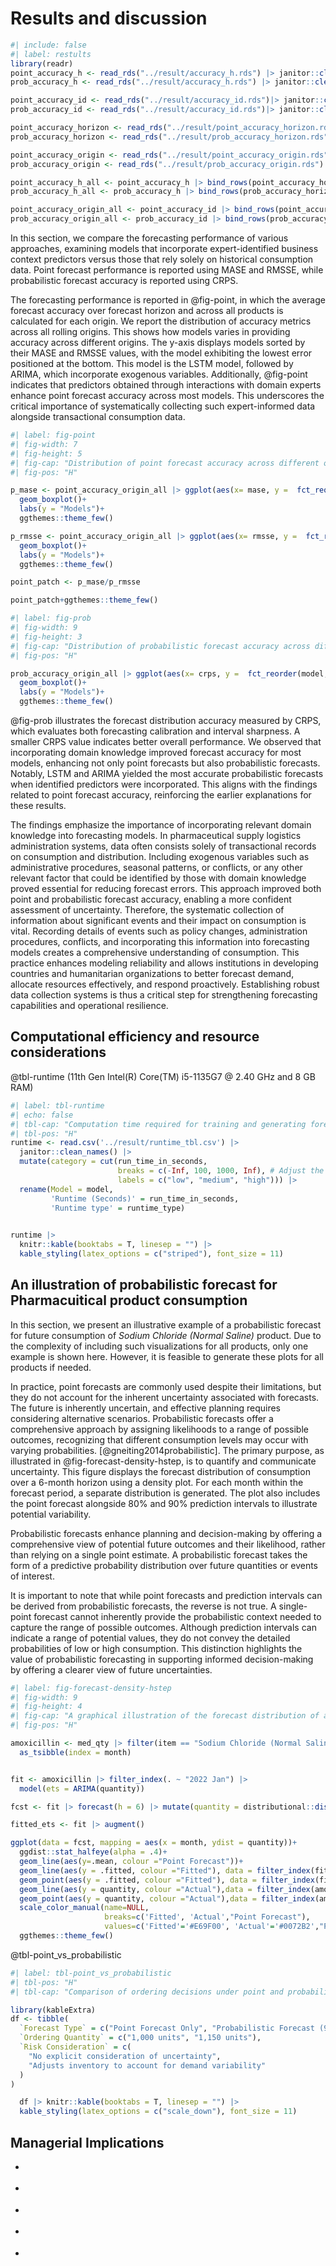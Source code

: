 # Results and discussion {#sec-results}

```r
#| include: false
#| label: restults
library(readr)
point_accuracy_h <- read_rds("../result/accuracy_h.rds") |> janitor::clean_names() |> select(item, h,model,mase,rmsse)
prob_accuracy_h <- read_rds("../result/accuracy_h.rds") |> janitor::clean_names() |> select(item, h,model,crps_skill,winkler_skill=skill,crps,winkler)

point_accuracy_id <- read_rds("../result/accuracy_id.rds")|> janitor::clean_names() |> select(item, id,model,mase,rmsse)
prob_accuracy_id <- read_rds("../result/accuracy_id.rds")|> janitor::clean_names() |> select(item, id,model,crps_skill,winkler_skill=skill,crps,winkler)

point_accuracy_horizon <- read_rds("../result/point_accuracy_horizon.rds") |> select(item, h=horizon,model,mase,rmsse)
prob_accuracy_horizon <- read_rds("../result/prob_accuracy_horizon.rds") |>  janitor::clean_names() |> select(item, h=horizon,model,crps_skill=crps_skill_score,winkler_skill=winkler_skill_score,crps,winkler=winkler_score)

point_accuracy_origin <- read_rds("../result/point_accuracy_origin.rds") |> janitor::clean_names() |> select(item, id=origin,model,mase,rmsse)
prob_accuracy_origin <- read_rds("../result/prob_accuracy_origin.rds") |> janitor::clean_names() |> select(item, id=origin,model,crps_skill=crps_skill_score,winkler_skill=winkler_skill_score,crps,winkler=winkler_score)

point_accuracy_h_all <- point_accuracy_h |> bind_rows(point_accuracy_horizon |> mutate(h= as.integer(h)))
prob_accuracy_h_all <- prob_accuracy_h |> bind_rows(prob_accuracy_horizon |> mutate(h= as.integer(h)))

point_accuracy_origin_all <- point_accuracy_id |> bind_rows(point_accuracy_origin |> mutate(id= as.integer(id)))
prob_accuracy_origin_all <- prob_accuracy_id |> bind_rows(prob_accuracy_origin |> mutate(id= as.integer(id)))

```

In this section, we compare the forecasting performance of various approaches, examining models that incorporate expert-identified business context predictors versus those that rely solely on historical consumption data. Point forecast performance is reported using MASE and RMSSE, while probabilistic forecast accuracy is reported using CRPS. 

The forecasting performance is reported in @fig-point, in which the average forecast accuracy over forecast horizon and across all products is calculated for each origin. We report the distribution of accuracy metrics across all rolling origins. This shows how models varies in providing accuracy across different origins. The y-axis displays models sorted by their MASE and RMSSE values, with the model exhibiting the lowest error positioned at the bottom. This model is the LSTM model, followed by ARIMA, which incorporate exogenous variables. Additionally, @fig-point indicates that predictors obtained through interactions with domain experts enhance point forecast accuracy across most models. This underscores the critical importance of systematically collecting such expert-informed data alongside transactional consumption data.

```r
#| label: fig-point
#| fig-width: 7
#| fig-height: 5
#| fig-cap: "Distribution of point forecast accuracy across different origins, averaged across the forecat horizon and all products. The total number of months used to calculate the accuracy in the test set is 12 months for each product. MASE and MSSE are relative to the corresponding values for the training set."
#| fig-pos: "H"

p_mase <- point_accuracy_origin_all |> ggplot(aes(x= mase, y =  fct_reorder(model, mase)))+
  geom_boxplot()+
  labs(y = "Models")+
  ggthemes::theme_few()

p_rmsse <- point_accuracy_origin_all |> ggplot(aes(x= rmsse, y =  fct_reorder(model, mase)))+
  geom_boxplot()+
  labs(y = "Models")+
  ggthemes::theme_few()

point_patch <- p_mase/p_rmsse

point_patch+ggthemes::theme_few()

```


```r
#| label: fig-prob
#| fig-width: 9
#| fig-height: 3
#| fig-cap: "Distribution of probabilistic forecast accuracy across different origins, averaged across the forecat horizon and all products. The total number of months used to calculate the accuracy in the test set is 12 months for each product."
#| fig-pos: "H"

prob_accuracy_origin_all |> ggplot(aes(x= crps, y =  fct_reorder(model, crps)))+
  geom_boxplot()+
  labs(y = "Models")+
  ggthemes::theme_few()

```


<!-- ```{r} -->
<!-- #| label: fig-horizon -->
<!-- #| fig-width: 11 -->
<!-- #| fig-height: 5 -->
<!-- #| fig-cap: "Average accuracy by month for 6 month. The total number of months used to calculate the accuracy in the test set is 12 for each product." -->
<!-- #| fig-pos: "H" -->

<!-- p1h <- point_accuracy_h_all |> group_by(model,h) |> summarise(mase=mean(mase) , .groups = "drop")|> filter(model != "lstm", model != "lstm_reg") |>  ggplot(aes(x = h, y = mase, colour =model))+ -->
<!--   geom_point()+ -->
<!--   geom_line()+ -->
<!--   ggthemes::theme_few()+ -->
<!--   ggthemes::scale_color_colorblind()+ -->
<!--   labs(x= " Forecast horizon")+ -->
<!--   theme(legend.position="none") -->

<!-- p2h <- point_accuracy_h_all |> group_by(model,h) |> summarise(rmsse=mean(rmsse),.groups = "drop") |> filter(model != "lstm", model != "lstm_reg") |>  -->
<!--   ggplot(aes(x = h, y = rmsse, colour =model))+ -->
<!--   geom_point()+ -->
<!--   geom_line()+ -->
<!--   ggthemes::theme_few()+ -->
<!--   ggthemes::scale_color_colorblind()+ -->
<!--   labs(x= " Forecast horizon")+ -->
<!--   theme(legend.position="bottom") -->

<!-- p3h <- prob_accuracy_h_all |> group_by(model,h) |> summarise(crps=mean(crps),.groups = "drop") |> filter(model != "lstm", model != "lstm_reg") |>  -->
<!--   ggplot(aes(x = h, y = crps, colour =model))+ -->
<!--   geom_point()+ -->
<!--   geom_line()+ -->
<!--   ggthemes::theme_few()+ -->
<!--   ggthemes::scale_color_colorblind()+ -->
<!--   labs(x= " Forecast horizon")+ -->
<!--   theme(legend.position="none")  -->

<!-- prob_patch <- (p1h|p2h|p3h) -->
<!-- prob_patch -->
<!-- ``` -->


@fig-prob illustrates the forecast distribution accuracy measured by CRPS, which evaluates both forecasting calibration and interval sharpness. A smaller CRPS value indicates better overall performance. We observed that incorporating domain knowledge improved forecast accuracy for most models, enhancing not only point forecasts but also probabilistic forecasts. Notably, LSTM and ARIMA yielded the most accurate probabilistic forecasts when identified predictors were incorporated. This aligns with the findings related to point forecast accuracy, reinforcing the earlier explanations for these results.


\textcolor{blue}{While LSTM models achieved the best overall forecast accuracy across products, their performance exhibited notable variability depending on the characteristics of individual demand patterns. For example, the product $Amlodipine - 5mg - Tablet$ demonstrates periods of extreme variability, with spikes in demand followed by periods of very low or zero consumption. Such patterns align well with the strengths of univariate LSTM models, which are adept at capturing long-term dependencies and managing complex temporal fluctuations. In contrast, the demand for $Anti-Rho (D)$ is erratic and sparse, with frequent random fluctuations and little structural consistency. This lack of clear temporal patterns can make it challenging for LSTM models to learn generalizable signals, particularly given the limited data length available for training. Although LSTM can manage irregular data to some extent, it performs best when patterns are consistent or cyclic. These variations across product types contributed to the observed distribution of forecast errors across the product portfolio. Moreover, although we expect that multivariate LSTM models benefit from expert-informed predictors, our results show that the univariate LSTM consistently achieved better forecast performance. This outcome may be attributed to the nature of the predictors—binary, static, or weakly aligned with short-term temporal dynamics—which can disrupt rather than enhance learning when added to a neural network sensitive to input configuration. Moreover, with relatively short historical series and limited training samples, the inclusion of additional variables may have led to overfitting or reduced generalization. These findings suggest that while LSTM models can effectively learn temporal patterns from consumption data alone, incorporating structured external knowledge requires careful feature engineering and alignment to be beneficial.}


The findings emphasize the importance of incorporating relevant domain knowledge into forecasting models. In pharmaceutical supply logistics administration systems, data often consists solely of transactional records on consumption and distribution. Including exogenous variables such as administrative procedures, seasonal patterns, or conflicts, or any other relevant factor that could be identified by those with domain knowledge proved essential for reducing forecast errors. This approach improved both point and probabilistic forecast accuracy, enabling a more confident assessment of uncertainty. Therefore, the systematic collection of information about significant events and their impact on consumption is vital. Recording details of events such as policy changes, administration procedures, conflicts, and incorporating this information into forecasting models creates a comprehensive understanding of consumption. This practice enhances modeling reliability and allows institutions in developing countries and humanitarian organizations to better forecast demand, allocate resources effectively, and respond proactively. Establishing robust data collection systems is thus a critical step for strengthening forecasting capabilities and operational resilience.

## Computational efficiency and resource considerations

\textcolor{blue}{In addition to forecast accuracy, it is also important to consider the computational efficiency of each model, particularly in settings where computational resources and technical expertise are limited.}

@tbl-runtime \textcolor{blue}{shows the total runtime required to train and generate forecasts across all 33 pharmaceutical product time series for each method for all origins. All models were implemented using R, except TimeGPT, which was run via Google Colab using a T4 GPU backend. All other models were executed on a local machine with 7 CPU cores} (11th Gen Intel(R) Core(TM) i5-1135G7 \@ 2.40 GHz and 8 GB RAM)


```r
#| label: tbl-runtime
#| echo: false
#| tbl-cap: "Computation time required for training and generating forecasts for each model across all products."
#| tbl-pos: "H"
runtime <- read.csv('../result/runtime_tbl.csv') |> 
  janitor::clean_names() |> 
  mutate(category = cut(run_time_in_seconds,
                        breaks = c(-Inf, 100, 1000, Inf), # Adjust the breaks
                        labels = c("low", "medium", "high"))) |> 
  rename(Model = model,
         'Runtime (Seconds)' = run_time_in_seconds,
         'Runtime type' = runtime_type)

 
runtime |> 
  knitr::kable(booktabs = T, linesep = "") |>
  kable_styling(latex_options = c("striped"), font_size = 11)
```


\textcolor{blue}{As shown in Figure 4 and 5, models that incorporated expert-informed regressors generally achieved better forecast accuracy compared to their univariate versions. This trend was most evident in classical models such as ARIMA and regression, where the inclusion of regressors led to a noticeable shift toward lower and more concentrated error distributions. However, this improvement came with an increase in computational cost. In all cases, the addition of regressors increased runtime—by 72\% in the regression model (from 27.48 to 47.38 seconds) and by 43\% in ARIMA (from 96.27 to 138.08 seconds). TimeGPT also showed a slight increase in runtime (from 2.57 to 3.72 seconds), although the total processing time remained extremely low overall. Moreover, LSTM exhibited the largest increase in runtime when regressors were added, rising from 6,892 to 7,234 seconds. This sharp increase reflects the sensitivity of neural networks to input configuration, especially in contexts with limited data, irregular demand, and noisy signals.}

\textcolor{blue}{These results underscore the importance of balancing model performance with implementation cost. While deep learning models such as LSTM offer strong potential when well-tuned, they demand significantly more computational resources and may be less robust when integrating static or weakly aligned contextual features. By contrast, TimeGPT, a foundational model pretrained on large-scale time series data, provides a compelling alternative. It required less than 4 seconds to forecast all products, offered competitive accuracy, and required no tuning or retraining—making it well-suited for practical use in low-resource environments.}


## An illustration of probabilistic forecast for Pharmacuitical product consumption

In this section, we present an illustrative example of a probabilistic forecast for future consumption of _Sodium Chloride (Normal Saline)_ product. Due to the complexity of including such visualizations for all products, only one example is shown here. However, it is feasible to generate these plots for all products if needed.

In practice, point forecasts are commonly used despite their limitations, but they do not account for the inherent uncertainty associated with forecasts. The future is inherently uncertain, and effective planning requires considering alternative scenarios. Probabilistic forecasts offer a comprehensive approach by assigning likelihoods to a range of possible outcomes, recognizing that different consumption levels may occur with varying probabilities. \textcolor{blue}{The goal is to maximize the sharpness of these predictive distributions—i.e., how concentrated the forecasts are—while maintaining calibration, meaning that the predicted probabilities align well with actual outcomes} [@gneiting2014probabilistic]. \textcolor{blue}{This approach allows decision-makers to fully leverage available information, incorporating uncertainty in a structured and measurable way.} The primary purpose, as illustrated in @fig-forecast-density-hstep, is to quantify and communicate uncertainty. This figure displays the forecast distribution of consumption over a 6-month horizon using a density plot. For each month within the forecast period, a separate distribution is generated. The plot also includes the point forecast alongside 80% and 90% prediction intervals to illustrate potential variability.

Probabilistic forecasts enhance planning and decision-making by offering a comprehensive view of potential future outcomes and their likelihood, rather than relying on a single point estimate. A probabilistic forecast takes the form of a predictive probability distribution over future quantities or events of interest. 

It is important to note that while point forecasts and prediction intervals can be derived from probabilistic forecasts, the reverse is not true. A single-point forecast cannot inherently provide the probabilistic context needed to capture the range of possible outcomes. Although prediction intervals can indicate a range of potential values, they do not convey the detailed probabilities of low or high consumption. This distinction highlights the value of probabilistic forecasting in supporting informed decision-making by offering a clearer view of future uncertainties.


```r
#| label: fig-forecast-density-hstep
#| fig-width: 9
#| fig-height: 4
#| fig-cap: "A graphical illustration of the forecast distribution of a pharmacutical product (i.e. total incidence attended) for the SB health board for a horizon of six month. For each month, we display the point forecast (black point), the histogram, and 80% (thick line) and 90% (thin line) prediction intervals. It also shows a portion of a historical time series as well as its fitted values."
#| fig-pos: "H"

amoxicillin <- med_qty |> filter(item == "Sodium Chloride (Normal Saline)") |> select(month,quantity) |> 
  as_tsibble(index = month)


fit <- amoxicillin |> filter_index(. ~ "2022 Jan") |>
  model(ets = ARIMA(quantity))

fcst <- fit |> forecast(h = 6) |> mutate(quantity = distributional::dist_truncated(quantity, lower = 0), .mean=mean(quantity))

fitted_ets <- fit |> augment()

ggplot(data = fcst, mapping = aes(x = month, ydist = quantity))+
  ggdist::stat_halfeye(alpha = .4)+
  geom_line(aes(y=.mean, colour ="Point Forecast"))+
  geom_line(aes(y = .fitted, colour ="Fitted"), data = filter_index(fitted_ets, "2021 Jan" ~ .))+
  geom_point(aes(y = .fitted, colour ="Fitted"), data = filter_index(fitted_ets, "2021 Jan" ~ .))+
  geom_line(aes(y = quantity, colour ="Actual"),data = filter_index(amoxicillin, "2021 Jan" ~ .))+
  geom_point(aes(y = quantity, colour ="Actual"),data = filter_index(amoxicillin, "2021 Jan" ~ .))+
  scale_color_manual(name=NULL,
                     breaks=c('Fitted', 'Actual',"Point Forecast"),
                     values=c('Fitted'='#E69F00', 'Actual'='#0072B2',"Point Forecast"="#000000"))+
  ggthemes::theme_few()
```

\textcolor{blue}{To further illustrate the practical relevance, we consider an illustrative case where the mean forecasted consumption for the next month is 1,000 units, with a 90\% prediction interval ranging from 850 to 1,150 units.} @tbl-point_vs_probabilistic \textcolor{blue}{summarizes the decision outcomes under each approach.}

\textcolor{blue}{Under a traditional approach, inventory decisions would rely solely on the point forecast. Based on the mean prediction of 1,000 units, the store manager would order precisely that quantity, assuming it would meet the expected demand. However, this approach does not incorporate any adjustment for uncertainty, potentially leading to stockouts if actual demand exceeds 1,000 units, or excess inventory if consumption is lower.}

\textcolor{blue}{In contrast, utilizing the full probabilistic forecast allows the decision-maker to take variability into account. If a higher service level is required, for example 95\%, the inventory policy may be adjusted by stocking closer to the upper bound of the 90\% prediction interval (e.g., 1,150 units). If inventory holding costs are a major concern and the organization can tolerate a modest risk of shortage, the order quantity could remain closer to the median forecast of 1,000 units.}

 
```r
#| label: tbl-point_vs_probabilistic
#| tbl-pos: "H"
#| tbl-cap: "Comparison of ordering decisions under point and probabilistic forecasts - an illustrative example."

library(kableExtra)
df <- tibble(
  `Forecast Type` = c("Point Forecast Only", "Probabilistic Forecast (95% service level)"),
  `Ordering Quantity` = c("1,000 units", "1,150 units"),
  `Risk Consideration` = c(
    "No explicit consideration of uncertainty",
    "Adjusts inventory to account for demand variability"
  )
)

  df |> knitr::kable(booktabs = T, linesep = "") |>
  kable_styling(latex_options = c("scale_down"), font_size = 11)

```



 
\textcolor{blue}{This illustrative comparison indicates that point forecasts provide a single estimate without adjusting for forecast uncertainty, while probabilistic forecasts allow decision-makers to explicitly align inventory decisions with risk tolerance and service level requirements. This is particularly important for pharmaceutical products, where the consequences of stockouts or overstocking can be significant both operationally and clinically.}



## Managerial Implications 

\textcolor{blue}{This study offers actionable lessons for supply chain managers, public health planners, and policymakers navigating the uncertainty of pharmaceutical demand—particularly in systems like Ethiopia, where operational constraints and demand volatility are the norm, not the exception.}

\textcolor{blue}{At present, national forecasting at the Ethiopian Pharmaceutical Supply Service (EPSS) still relies heavily on basic extrapolation tools—usually Excel sheets or donor-developed software such as the Quantification Analysis Tool (QAT). These tools are easy to use but limited: they assume stable demand, ignore uncertainty, and often miss the operational signals embedded in local experience. In practice, forecasts are sometimes adjusted based on gut feeling or anecdotal program insights—not because planners want to—but because the tools don’t offer a better alternative.}

\textcolor{blue}{The models developed here—freely available, open-source, and designed to integrate directly with routine EPSS data—allow planners to make decisions using full probabilistic forecasts, not just single-point estimates. Forecasts are delivered with prediction intervals (e.g., 80\% or 90\%) that help teams decide not only how much to order, but how much risk they’re willing to tolerate. For products with known seasonality—like antimalarials or diagnostic kits—this matters. The system doesn’t just forecast a number; it gives planners a buffer strategy.}

\textcolor{blue}{Beyond accuracy, the models also reflect how medicines actually move through the system. Predictors based on warehouse replenishments, fiscal year inventory routines, and known disease cycles are embedded into the forecasts—not hard-coded, but learned from the data in ways that are transparent and reproducible. These inputs are drawn from expert operational knowledge and can be updated or modified as the system evolves.}

\textcolor{blue}{Importantly, the entire modeling pipeline is built in R and Python, and is already shared alongside code and data. This makes it immediately usable by EPSS analysts and regional logistics teams, even in settings without access to proprietary tools or high-end infrastructure. It's not a black box; it's something the system can own, modify, and grow with.}

\textcolor{blue}{To support real uptake, we recommend five practical steps:}

- \textcolor{blue}{Embed these probabilistic models into EPSS quantification rounds to replace rigid extrapolation methods and bring scenario-based planning into monthly and quarterly cycles.}

- \textcolor{blue}{Use prediction intervals to define risk-informed buffer policies, especially for high-volatility products. Not every item needs the same margin of error.}

- \textcolor{blue}{Automate the collection of domain knowledge  (e.g., replenishment events, stock counts, seasonal triggers) into the logistics data stream to reduce reliance on manual elicitation while preserving contextual intelligence.}

- \textcolor{blue}{Train regional and central teams using the open-source tools and shared codebase, turning forecasting into a hands-on, in-country competency rather than a dependency on external tools or consultants.}

- \textcolor{blue}{Establish routine forecast review sessions, supported by visual dashboards that reflect not just what the model says, but how uncertain that estimate is—and what that means for stock levels, procurement plans, and emergency readiness.}

\textcolor{blue}{Taken together, these steps push forecasting beyond formulas and into real decision-making.
}